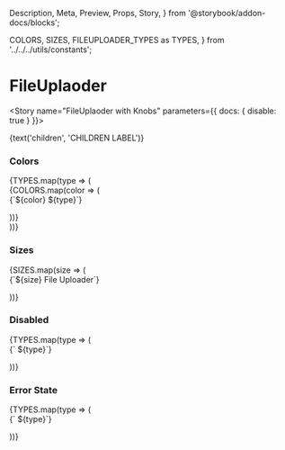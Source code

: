   Description,
  Meta,
  Preview,
  Props,
  Story,
} from '@storybook/addon-docs/blocks';

  COLORS,
  SIZES,
  FILEUPLOADER_TYPES as TYPES,
} from '../../../utils/constants';


<Meta component={FileUploader} title="Components/Molecules/Form Controls/FileUploader" />

# FileUplaoder
<Description of={FileUploader} />
<Props of={FileUploader} />

<Story name="FileUplaoder with Knobs" parameters={{ docs: { disable: true } }}>
  <form id="fileUploaderWithKnobForm">
    <FileUploader
      className={text('className', '', 'FileUploader Options')}
      disabled={boolean('disabled', false, 'FileUploader Options')}
      errorMsg={text('errorMsg', '', 'FileUploader Options')}
      formId={text('formId', 'fileUploaderWithKnobForm', 'FileUploader Options')}
      handleClick={action('`FileUploader with Knobs` onChange event triggered.')}
      multiple={boolean('multiple', false, 'FileUploader Options')}
      name={text('name', 'fileUploaderWithKnobs', 'FileUploader Options')}
      size={text('size', 'large', 'FileUploader Options')}
      styleType={text('styleType', '', 'FileUploader Options')}
      value={text('value', '', 'FileUploader Options')}
    >{text('children', 'CHILDREN LABEL')}</FileUploader>
  </form>
</Story>

### Colors
<Preview>
  <Story name="FileUploader Colors and Types">
    <div>
      {TYPES.map(type => (
        <div key={`${type}_color`}>
          {COLORS.map(color => (
            <form id="FileUploader Colors and Types">
              <FileUploader 
                label="This are the other colors"
                name="This is a name"
                color={color}
                styleType={type}
              >
               {`${color} ${type}`}
             </FileUploader>
           </form>
           ))}
        </div>
      ))}
    </div>
    </Story>
  </Preview>

### Sizes 
<Preview>
  <Story name="FileUploader Sizes">
    {SIZES.map(size => (
      <form id="FileUploader Sizes">
      <FileUploader 
        label="These are the sizes"
        name="This is a name"
        size={size}
      >
      {`${size} File Uploader`}
      </FileUploader>
      </form>
    ))}
    </Story>
  </Preview>

### Disabled 
<Preview>
  <Story name="FileUploader Disabled">
    <div>
      {TYPES.map(type => (
            <form id="FileUploader Disabled">
              <FileUploader 
                label="These are the disabled colors and types"
                name="This is a name"
                styleType={type}
                disabled
              >
               {` ${type}`}
             </FileUploader>
           </form>
      ))}
    </div>
    </Story>
  </Preview>

### Error State

<Preview>
  <Story name="FileUploader Error State">
    <div>
      {TYPES.map(type => (
            <form id="FileUploader Error State">
              <FileUploader 
                label="These are the disabled colors and types"
                name="This is a name"
                errorMsg={'You did not choose wisely!'}
                styleType={type}
              >
               {` ${type}`}
             </FileUploader>
           </form>
      ))}
    </div>
    </Story>
  </Preview>
